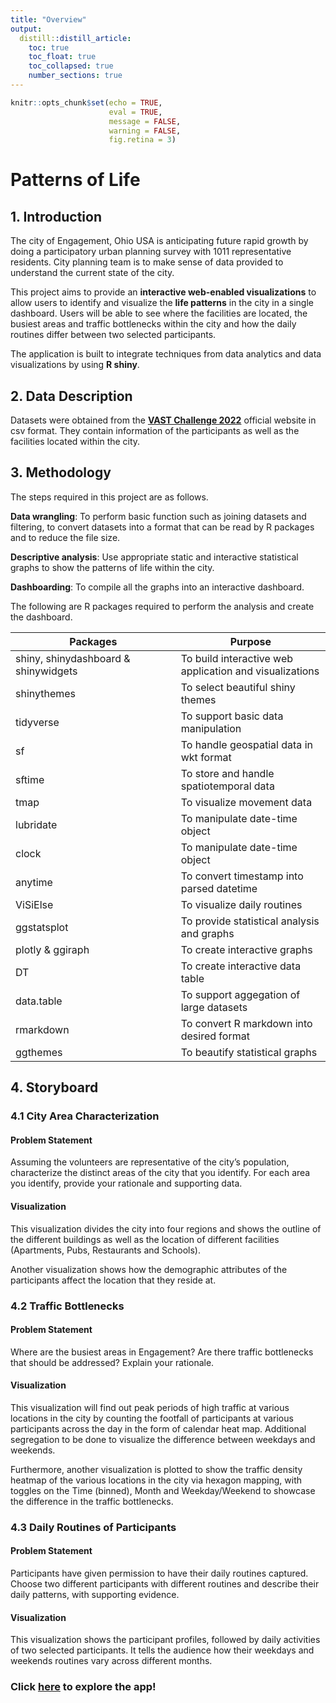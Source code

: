 ```yaml
---
title: "Overview"
output: 
  distill::distill_article:
    toc: true
    toc_float: true
    toc_collapsed: true
    number_sections: true
---
```


```r
knitr::opts_chunk$set(echo = TRUE,
                      eval = TRUE,
                      message = FALSE,
                      warning = FALSE,
                      fig.retina = 3)
```

# Patterns of Life

## 1. Introduction

The city of Engagement, Ohio USA is anticipating future rapid growth by doing a participatory urban planning survey with 1011 representative residents. City planning team is to make sense of data provided to understand the current state of the city. 

This project aims to provide an **interactive web-enabled visualizations** to allow users to identify and visualize the **life patterns** in the city in a single dashboard. Users will be able to see where the facilities are located, the busiest areas and traffic bottlenecks within the city and how the daily routines differ between two selected participants.

The application is built to integrate techniques from data analytics and data visualizations by using **R shiny**.

## 2. Data Description

Datasets were obtained from the [**VAST Challenge 2022**](https://vast-challenge.github.io/2022/) official website in csv format. They contain information of the participants as well as the facilities located within the city. 

## 3. Methodology

The steps required in this project are as follows.

**Data wrangling**: To perform basic function such as joining datasets and filtering, to convert datasets into a format that can be read by R packages and to reduce the file size. 

**Descriptive analysis**: Use appropriate static and interactive statistical graphs to show the patterns of life within the city.

**Dashboarding**: To compile all the graphs into an interactive dashboard.

The following are R packages required to perform the analysis and create the dashboard.

::: l-body
| Packages | Purpose |
|----------|---------|
| shiny, shinydashboard & shinywidgets | To build interactive web application and visualizations |
| shinythemes | To select beautiful shiny themes |
| tidyverse	| To support basic data manipulation |
| sf	| To handle geospatial data in wkt format |
| sftime | To store and handle spatiotemporal data  |
| tmap	| To visualize movement data | 
| lubridate	| To manipulate date-time object | 
| clock	| To manipulate date-time object |
| anytime | To convert timestamp into parsed datetime |
| ViSiElse	| To visualize daily routines |
| ggstatsplot	| To provide statistical analysis and graphs |
| plotly & ggiraph | To create interactive graphs |
| DT | To create interactive data table |
| data.table | To support aggegation of large datasets |
| rmarkdown | To convert R markdown into desired format |
| ggthemes | To beautify statistical graphs |

:::


## 4. Storyboard

### 4.1 City Area Characterization

#### Problem Statement

Assuming the volunteers are representative of the city’s population, characterize the distinct areas of the city that you identify. For each area you identify, provide your rationale and supporting data. 

#### Visualization

This visualization divides the city into four regions and shows the outline of the different buildings as well as the location of different facilities (Apartments, Pubs, Restaurants and Schools).

Another visualization shows how the demographic attributes of the participants affect the location that they reside at. 


### 4.2 Traffic Bottlenecks

#### Problem Statement

Where are the busiest areas in Engagement? Are there traffic bottlenecks that should be addressed? Explain your rationale.

#### Visualization

This visualization will find out peak periods of high traffic at various locations in the city by counting the footfall of participants at various participants across the day in the form of calendar heat map. Additional segregation to be done to visualize the difference between weekdays and weekends.

Furthermore, another visualization is plotted to show the traffic density heatmap of the various locations in the city via hexagon mapping, with toggles on the Time (binned), Month and Weekday/Weekend to showcase the difference in the traffic bottlenecks.


### 4.3 Daily Routines of Participants

#### Problem Statement

Participants have given permission to have their daily routines captured. Choose two different participants with different routines and describe their daily patterns, with supporting evidence.

#### Visualization

This visualization shows the participant profiles, followed by daily activities of two selected participants. It tells the audience how their weekdays and weekends routines vary across different months. 


### Click [here]() to explore the app!

